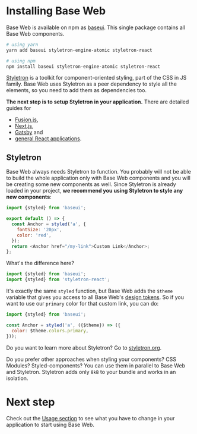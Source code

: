 <!--
Copyright (c) 2018 Uber Technologies, Inc.

This source code is licensed under the MIT license found in the
LICENSE file in the root directory of this source tree.
-->



# Installing Base Web

Base Web is available on npm as [baseui](https://npmjs.com/package/baseui). This single package contains all Base Web components.

```bash
# using yarn
yarn add baseui styletron-engine-atomic styletron-react

# using npm
npm install baseui styletron-engine-atomic styletron-react
```

[Styletron](https://www.styletron.org/) is a toolkit for component-oriented styling, part of the CSS in JS family. Base Web uses Styletron as a peer dependency to style all the elements, so you need to add them as dependencies too.

**The next step is to setup Styletron in your application.** There are detailed guides for

* [Fusion.js](https://www.styletron.org/getting-started/#with-fusionjs),
* [Next.js](https://www.styletron.org/getting-started/#with-nextjs),
* [Gatsby](https://www.styletron.org/getting-started/#with-gatsby) and
* [general React applications](https://www.styletron.org/getting-started/#with-react).

## Styletron

Base Web always needs Styletron to function. You probably will not be able to build the whole application only with Base Web components and you will be creating some new components as well. Since Styletron is already loaded in your project, **we recommend you using Styletron to style any new components**:

```js
import {styled} from 'baseui';

export default () => {
  const Anchor = styled('a', {
    fontSize: '20px',
    color: 'red',
  });
  return <Anchor href="/my-link">Custom Link</Anchor>;
};
```

What's the difference here?

```js
import {styled} from 'baseui';
import {styled} from 'styletron-react';
```

It's exactly the same `styled` function, but Base Web adds the `$theme` variable that gives you access to all Base Web's [design tokens](/theming/theming-values). So if you want to use our `primary` color for that custom link, you can do:

```js
import {styled} from 'baseui';

const Anchor = styled('a', ({$theme}) => ({
  color: $theme.colors.primary,
}));
```

Do you want to learn more about Styletron? Go to [styletron.org](https://www.styletron.org).

Do you prefer other approaches when styling your components? CSS Modules? Styled-components? You can use them in parallel to Base Web and Styletron. Styletron adds only `8kB` to your bundle and works in an isolation.

# Next step

Check out the [Usage section](/getting-started/usage) to see what you have to change in your application to start using Base Web.
